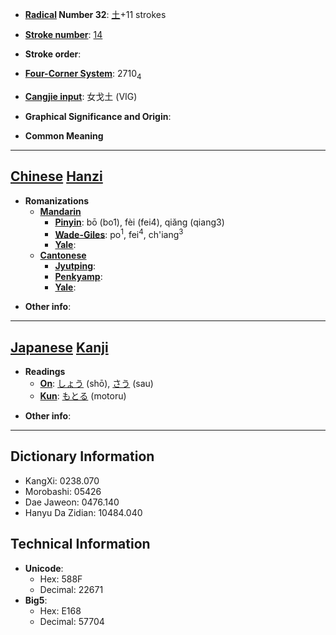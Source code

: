 * '''[[Wiktionary:Chinese radical index| Radical]] Number 32''': [[Wiktionary:Chinese radical index 土|土]]+11 strokes

* '''[[Wiktionary:Chinese total strokes index|Stroke number]]''': [[Wiktionary:Chinese total strokes index 14|14]]

* '''Stroke order''': 

* '''[[Wiktionary:Chinese four corner index|Four-Corner System]]''': 2710<sub>4</sub>

* '''[[Wiktionary:Chinese Cangjie index|Cangjie input]]''': 女戈土 (VIG)

* '''Graphical Significance and Origin''': 

* '''Common Meaning'''

----

== [[Chinese]] [[Hanzi]] ==

* '''Romanizations'''
** '''[[Mandarin]]'''
*** '''[[Pinyin]]''': bō (bo1), fèi (fei4), qiǎng (qiang3)
*** '''[[Wade-Giles]]''': po<sup>1</sup>, fei<sup>4</sup>, ch'iang<sup>3</sup>
*** '''[[Yale]]''': 
** '''[[Cantonese]]'''
*** '''[[Jyutping]]''':
*** '''[[Penkyamp]]''': 
*** '''[[Yale]]''': 

* '''Other info''': 

----

== [[Japanese]] [[Kanji]] ==

* '''Readings'''
** '''[[On]]''': [[しょう]] (shō), [[さう]] (sau)
** '''[[Kun]]''': [[もとる]] (motoru)

* '''Other info''':  

----

== Dictionary Information ==

* KangXi: 0238.070
* Morobashi: 05426
* Dae Jaweon: 0476.140
* Hanyu Da Zidian: 10484.040

== Technical Information ==

* '''Unicode''':
** Hex: 588F
** Decimal: 22671
* '''Big5''':
** Hex: E168
** Decimal: 57704